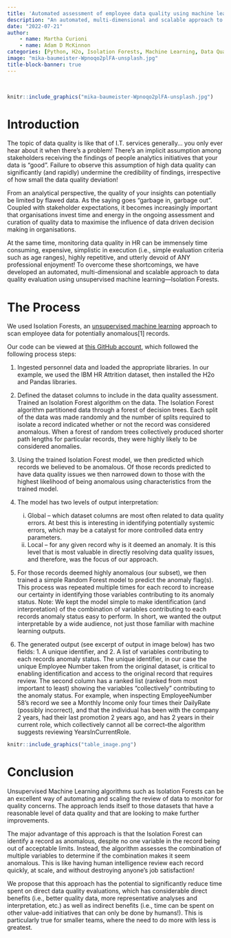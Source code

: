 ```yaml
---
title: 'Automated assessment of employee data quality using machine learning'
description: "An automated, multi-dimensional and scalable approach to monitoring and improving employee data quality using unsupervised machine learning."
date: "2022-07-21"
author: 
    - name: Martha Curioni
    - name: Adam D McKinnon
categories: [Python, H2o, Isolation Forests, Machine Learning, Data Quality]
image: "mika-baumeister-Wpnoqo2plFA-unsplash.jpg"
title-block-banner: true
---
```


<br>

```r

knitr::include_graphics("mika-baumeister-Wpnoqo2plFA-unsplash.jpg")

```

# Introduction

The topic of data quality is like that of I.T. services generally... you only ever hear about it when there's a problem! There's an implicit assumption among stakeholders receiving the findings of people analytics initiatives that your data is "good". Failure to observe this assumption of high data quality can significantly (and rapidly) undermine the credibility of findings, irrespective of how small the data quality deviation!

From an analytical perspective, the quality of your insights can potentially be limited by flawed data. As the saying goes "garbage in, garbage out". Coupled with stakeholder expectations, it becomes increasingly important that organisations invest time and energy in the ongoing assessment and curation of quality data to maximise the influence of data driven decision making in organisations.

At the same time, monitoring data quality in HR can be immensely time consuming, expensive, simplistic in execution (i.e., simple evaluation criteria such as age ranges), highly repetitive, and utterly devoid of ANY professional enjoyment! To overcome these shortcomings, we have developed an automated, multi-dimensional and scalable approach to data quality evaluation using unsupervised machine learning---Isolation Forests.

# The Process

We used Isolation Forests, an [unsupervised machine learning](https://www.adam-d-mckinnon.com/posts/2020-06-19-a-beginners-guide-to-machine-learning-for-hr-practitioners/) approach to scan employee data for potentially anomalous\[1\] records.

Our code can be viewed at [this GitHub account](https://github.com/MarthaC-SBP/IsolationForrest_HR_data_anomalies), which followed the following process steps:

1.  Ingested personnel data and loaded the appropriate libraries. In our example, we used the IBM HR Attrition dataset, then installed the H2o and Pandas libraries.

2.  Defined the dataset columns to include in the data quality assessment. Trained an Isolation Forest algorithm on the data. The Isolation Forest algorithm partitioned data through a forest of decision trees. Each split of the data was made randomly and the number of splits required to isolate a record indicated whether or not the record was considered anomalous. When a forest of random trees collectively produced shorter path lengths for particular records, they were highly likely to be considered anomalies.

3.  Using the trained Isolation Forest model, we then predicted which records we believed to be anomalous. Of those records predicted to have data quality issues we then narrowed down to those with the highest likelihood of being anomalous using characteristics from the trained model.

4.  The model has two levels of output interpretation:

    i.  Global -- which dataset columns are most often related to data quality errors. At best this is interesting in identifying potentially systemic errors, which may be a catalyst for more controlled data entry parameters.
    ii. Local -- for any given record why is it deemed an anomaly. It is this level that is most valuable in directly resolving data quality issues, and therefore, was the focus of our approach.

5.  For those records deemed highly anomalous (our subset), we then trained a simple Random Forest model to predict the anomaly flag(s). This process was repeated multiple times for each record to increase our certainty in identifying those variables contributing to its anomaly status. Note: We kept the model simple to make identification (and interpretation) of the combination of variables contributing to each records anomaly status easy to perform. In short, we wanted the output interpretable by a wide audience, not just those familiar with machine learning outputs.

6.  The generated output (see excerpt of output in image below) has two fields: 1. A unique identifier, and 2. A list of variables contributing to each records anomaly status. The unique identifier, in our case the unique Employee Number taken from the original dataset, is critical to enabling identification and access to the original record that requires review. The second column has a ranked list (ranked from most important to least) showing the variables "collectively" contributing to the anomaly status. For example, when inspecting EmployeeNumber 58's record we see a Monthly Income only four times their DailyRate (possibly incorrect), and that the individual has been with the company 2 years, had their last promotion 2 years ago, and has 2 years in their current role, which collectively cannot all be correct--the algorithm suggests reviewing YearsInCurrentRole.

```r
knitr::include_graphics("table_image.png")
```

# Conclusion

Unsupervised Machine Learning algorithms such as Isolation Forests can be an excellent way of automating and scaling the review of data to monitor for quality concerns. The approach lends itself to those datasets that have a reasonable level of data quality and that are looking to make further improvements.

The major advantage of this approach is that the Isolation Forest can identify a record as anomalous, despite no one variable in the record being out of acceptable limits. Instead, the algorithm assesses the combination of multiple variables to determine if the combination makes it seem anomalous. This is like having human intelligence review each record quickly, at scale, and without destroying anyone's job satisfaction!

We propose that this approach has the potential to significantly reduce time spent on direct data quality evaluations, which has considerable direct benefits (i.e., better quality data, more representative analyses and interpretation, etc.) as well as indirect benefits (i.e., time can be spent on other value-add initiatives that can only be done by humans!). This is particularly true for smaller teams, where the need to do more with less is greatest.
